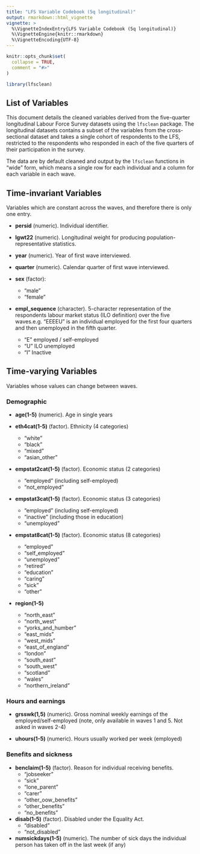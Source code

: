 ```yaml
---
title: "LFS Variable Codebook (5q longitudinal)"
output: rmarkdown::html_vignette
vignette: >
  %\VignetteIndexEntry{LFS Variable Codebook (5q longitudinal)}
  %\VignetteEngine{knitr::rmarkdown}
  %\VignetteEncoding{UTF-8}
---
```


```r
knitr::opts_chunk$set(
  collapse = TRUE,
  comment = "#>"
)
```

```r
library(lfsclean)
```

## List of Variables

This document details the cleaned variables derived from the five-quarter longitudinal Labour Force Survey datasets using the `lfsclean` package. The longitudinal datasets contains a subset of the variables from the cross-sectional dataset and takes a single cohort of respondents to the LFS, restricted to the respondents who responded in each of the five quarters of their participation in the survey. 

The data are by default cleaned and output by the `lfsclean` functions in "wide" form, which means a single row for each individual and a column for each variable in each wave. 

## Time-invariant Variables

Variables which are constant across the waves, and therefore there is only one entry.

- __persid__ (numeric). Individual identifier.

- __lgwt22__ (numeric). Longitudinal weight for producing population-representative statistics.

- __year__ (numeric). Year of first wave interviewed.

- __quarter__ (numeric). Calendar quarter of first wave interviewed.

- __sex__  (factor):
  - "male"
  - "female"

- __empl_sequence__ (character). 5-character representation of the respondents labour market status (ILO definition) over the five waves.e.g. "EEEEU" is an individual employed for the first four quarters and then unemployed in the fifth quarter.

  - "E" employed / self-employed
  - "U" ILO unemployed
  - "I" Inactive
  


## Time-varying Variables 

Variables whose values can change between waves.

### Demographic 

- __age(1-5)__ (numeric). Age in single years 

- __eth4cat(1-5)__ (factor). Ethnicity (4 categories)
  - "white"
  - "black"
  - "mixed"
  - "asian_other"

- __empstat2cat(1-5)__ (factor). Economic status (2 categories)
  - "employed" (including self-employed)
  - "not_employed"

- __empstat3cat(1-5)__ (factor). Economic status (3 categories)
  - "employed" (including self-employed)
  - "inactive" (including those in education)
  - "unemployed"

- __empstat8cat(1-5)__ (factor). Economic status (8 categories)
  - "employed"
  - "self_employed"
  - "unemployed"
  - "retired"
  - "education"
  - "caring"
  - "sick"
  - "other"

- __region(1-5)__
  - "north_east"
  - "north_west"
  - "yorks_and_humber"
  - "east_mids"
  - "west_mids"
  - "east_of_england"
  - "london"
  - "south_east"
  - "south_west"
  - "scotland"
  - "wales"
  - "northern_ireland"
  
### Hours and earnings 

- __grsswk(1,5)__ (numeric). Gross nominal weekly earnings of the employed/self-employed (note, only available in waves 1 and 5. Not asked in waves 2-4)

- __uhours(1-5)__ (numeric). Hours usually worked per week (employed)

### Benefits and sickness

- __benclaim(1-5)__ (factor). Reason for individual receiving benefits. 
  - "jobseeker"
  - "sick"
  - "lone_parent"
  - "carer"
  - "other_oow_benefits"
  - "other_benefits"
  - "no_benefits"
  

- __disab(1-5)__ (factor). Disabled under the Equality Act. 
  - "disabled"
  - "not_disabled"

- __numsickdays(1-5)__ (numeric). The number of sick days the individual person has taken off in the last week (if any)
